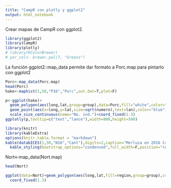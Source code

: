 ```yaml
---
title: "CampR con plotly y ggplot2"
output: html_notebook
---
```


Crear mapas de CampR con ggplot2. 

```r
library(ggplot2)
library(CampR)
library(plotly)
# library(RColorBrewer)
# yor_col<- brewer.pal(7, "Greens")
```

La función ggplot2::map_data permite dar formato a Porc.map para pintarlo con ggplot2


```r
Porc<-map_data(Porc.map)
head(Porc)
hake<-maphist(1,50,"P16","Porc",out.dat=T,plot=F)
```

```r
p<-ggplot(hake)+
  geom_polygon(aes(long,lat,group=group),data=Porc,fill="white",color="darkgrey")+
  geom_point(aes(x=long,y=lat,size=sqrt(numero),text=lan),color="blue")+
  scale_size_continuous(name="No. ind.")+coord_fixed(1.3)
ggplotly(p,tooltip=c("text","lance"),width=800,height=500)
```
```r
library(knitr)
library(kableExtra)
options(knitr.table.format = "markdown") 
kable(databICES(1,50,"N16","Cant"),digits=2,caption="Merluza en 2016 Cantábrico y Galicia") %>%
  kable_styling(bootstrap_options="condensed",full_width=F,position="center")
```

Nort<-map_data(Nort.map)
```r
head(Nort)
```

```r
ggplot(data=Nort)+geom_polygon(aes(long,lat,fill=region,group=group),col="white")+
  coord_fixed(1.3)
```

